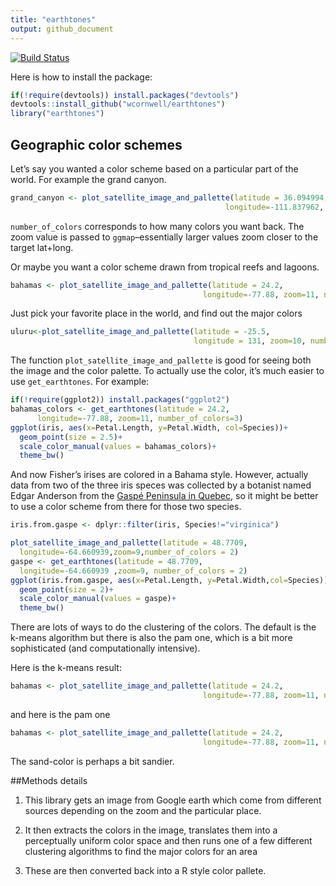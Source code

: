 ```yaml
---
title: "earthtones"
output: github_document
---
```

[![Build Status](https://travis-ci.org/wcornwell/earthtones.svg?branch=master)](https://travis-ci.org/wcornwell/earthtones)

Here is how to install the package:

```r
if(!require(devtools)) install.packages("devtools")
devtools::install_github("wcornwell/earthtones")
library("earthtones")
```

## Geographic color schemes

Let's say you wanted a color scheme based on a particular part of the world.  For example the grand canyon.  

```r
grand_canyon <- plot_satellite_image_and_pallette(latitude = 36.094994,
                                                longitude=-111.837962, zoom=12, number_of_colors=5)
```

`number_of_colors` corresponds to how many colors you want back.  The zoom value is passed to `ggmap`--essentially larger values zoom closer to the target lat+long.  

Or maybe you want a color scheme drawn from tropical reefs and lagoons.  

```r
bahamas <- plot_satellite_image_and_pallette(latitude = 24.2,
                                           longitude=-77.88, zoom=11, number_of_colors=5)
```

Just pick your favorite place in the world, and find out the major colors

```r
uluru<-plot_satellite_image_and_pallette(latitude = -25.5, 
                                         longitude = 131, zoom=10, number_of_colors=5)
```

The function `plot_satellite_image_and_pallette` is good for seeing both the image and the color palette.  To actually use the color, it's much easier to use `get_earthtones`.  For example:

```r
if(!require(ggplot2)) install.packages("ggplot2")
bahamas_colors <- get_earthtones(latitude = 24.2,
      longitude=-77.88, zoom=11, number_of_colors=3)
ggplot(iris, aes(x=Petal.Length, y=Petal.Width, col=Species))+
  geom_point(size = 2.5)+
  scale_color_manual(values = bahamas_colors)+
  theme_bw()
```

And now Fisher's irises are colored in a Bahama style.  However, actually data from two of the three iris speces was collected by a botanist named Edgar Anderson from the [Gaspé Peninsula in Quebec](https://www.jstor.org/stable/2394164?seq=1#page_scan_tab_contents), so it might be better to use a color scheme from there for those two species.  

```R
iris.from.gaspe <- dplyr::filter(iris, Species!="virginica")

plot_satellite_image_and_pallette(latitude = 48.7709,
  longitude=-64.660939,zoom=9,number_of_colors = 2)
gaspe <- get_earthtones(latitude = 48.7709,
  longitude=-64.660939 ,zoom=9, number_of_colors = 2)
ggplot(iris.from.gaspe, aes(x=Petal.Length, y=Petal.Width,col=Species))+
  geom_point(size = 2)+
  scale_color_manual(values = gaspe)+
  theme_bw()
```

There are lots of ways to do the clustering of the colors.  The default is the k-means algorithm but there is also the pam one, which is a bit more sophisticated (and computationally intensive).

Here is the k-means result:

```r
bahamas <- plot_satellite_image_and_pallette(latitude = 24.2,
                                           longitude=-77.88, zoom=11, number_of_colors=5,method="kmeans")
```

and here is the pam one

```r
bahamas <- plot_satellite_image_and_pallette(latitude = 24.2,
                                           longitude=-77.88, zoom=11, number_of_colors=5,method="pam")
```

The sand-color is perhaps a bit sandier.  

##Methods details

1. This library gets an image from Google earth which come from different sources depending on the zoom and the particular place.  

2. It then extracts the colors in the image, translates them into a perceptually uniform color space and then runs one of a few different clustering algorithms to find the major colors for an area

3. These are then converted back into a R style color pallete.  